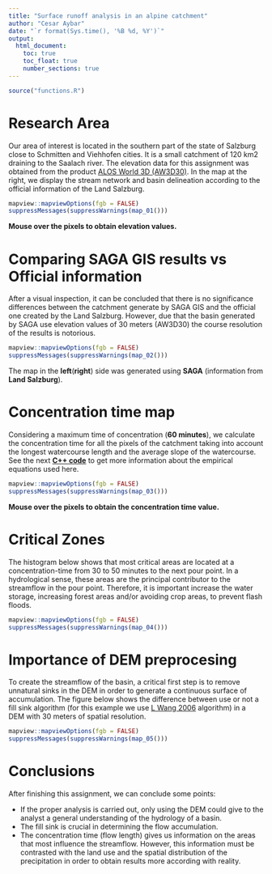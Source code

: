 ```yaml
---
title: "Surface runoff analysis in an alpine catchment"
author: "Cesar Aybar"
date: "`r format(Sys.time(), '%B %d, %Y')`"
output: 
  html_document:
    toc: true
    toc_float: true
    number_sections: true
---
```


```r
source("functions.R")
```

# **Research Area** 

Our area of interest is located in the southern part of the state of Salzburg close to Schmitten and Viehhofen cities. It is a small catchment of 120 km2 draining to the Saalach river. The elevation data for this assignment was obtained from the product [ALOS World 3D (AW3D30)](http://www.eorc.jaxa.jp/ALOS/en/aw3d30/aw3d30v11_format_e.pdf). In the map at the right, we display the stream network and basin delineation according to the official information of the Land Salzburg.

```r
mapview::mapviewOptions(fgb = FALSE)
suppressMessages(suppressWarnings(map_01()))
```

**Mouse over the pixels to obtain elevation values.**

# **Comparing SAGA GIS results vs Official information** 

After a visual inspection, it can be concluded that there is no significance differences between the catchment generate by SAGA GIS and the official one created by the Land Salzburg. However, due that the basin generated by SAGA use elevation values of 30 meters (AW3D30) the course resolution of the results is notorious.


```r
mapview::mapviewOptions(fgb = FALSE)
suppressMessages(suppressWarnings(map_02()))
```

The map in the **left**(**right**) side was generated using **SAGA** (information from **Land Salzburg**).  

# **Concentration time map** 

Considering a maximum time of concentration (**60 minutes**), we calculate the concentration time for all the pixels of the catchment taking into account the longest watercourse length and the average slope of the watercourse. See the next [**C++ code**](https://sourceforge.net/p/saga-gis/code/ci/master/tree/saga-gis/src/tools/terrain_analysis/ta_hydrology/IsochronesVar.cpp#l475) to get more information about the empirical equations used here.

```r
mapview::mapviewOptions(fgb = FALSE)
suppressMessages(suppressWarnings(map_03()))
```

**Mouse over the pixels to obtain the concentration time value.**

# **Critical Zones**

The histogram below shows that most critical areas are located at a concentration-time from 30 to 50 minutes to the next pour point. In a hydrological sense, these areas are the principal contributor to the streamflow in the pour point. Therefore, it is important
increase the water storage, increasing forest areas and/or avoiding crop areas, to prevent flash floods.

```r
mapview::mapviewOptions(fgb = FALSE)
suppressMessages(suppressWarnings(map_04()))
```

# **Importance of DEM preprocesing**

To create the streamflow of the basin, a critical first step is to remove unnatural sinks in the DEM in order to generate a continuous surface of accumulation. The figure below shows the difference between use or not a  fill sink algorithm (for this example we use 
[L Wang 2006](https://www.tandfonline.com/doi/full/10.1080/13658810500433453)
algorithm) in a DEM with 30 meters of spatial resolution. 

```r
mapview::mapviewOptions(fgb = FALSE)
suppressMessages(suppressWarnings(map_05()))
```

# **Conclusions**

After finishing this assignment, we can conclude some points:

   - If the proper analysis is carried out, only using the DEM could give to the analyst a general understanding of the hydrology of a basin.
   - The fill sink is crucial in determining the flow accumulation.
   - The concentration time (flow length) gives us information on the areas that most influence the streamflow. However, this information must be contrasted with the land use and the spatial distribution of the precipitation in order to obtain results more according with reality.
